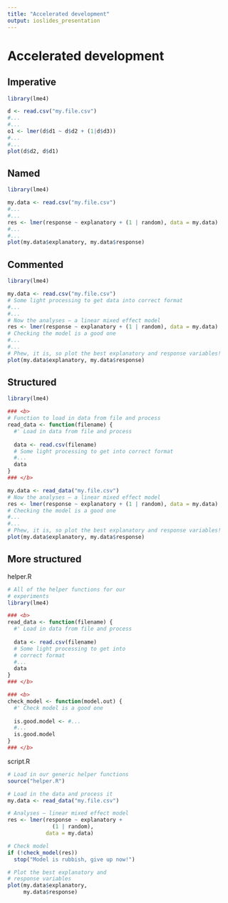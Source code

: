 ```yaml
---
title: "Accelerated development"
output: ioslides_presentation
---
```


# Accelerated development

## Imperative { .smaller }

```R
library(lme4)

d <- read.csv("my.file.csv")
#...
#...
o1 <- lmer(d$d1 ~ d$d2 + (1|d$d3))
#...
#...
plot(d$d2, d$d1)
```

## Named { .smaller }

```R
library(lme4)

my.data <- read.csv("my.file.csv")
#...
#...
res <- lmer(response ~ explanatory + (1 | random), data = my.data)
#...
#...
plot(my.data$explanatory, my.data$response)
```

## Commented { .smaller }

```R
library(lme4)

my.data <- read.csv("my.file.csv")
# Some light processing to get data into correct format
#...
#...
# Now the analyses – a linear mixed effect model
res <- lmer(response ~ explanatory + (1 | random), data = my.data)
# Checking the model is a good one
#...
#...
# Phew, it is, so plot the best explanatory and response variables!
plot(my.data$explanatory, my.data$response)

```

## Structured { .smaller }

```R
library(lme4)

### <b>
# Function to load in data from file and process
read_data <- function(filename) {
  #' Load in data from file and process
  
  data <- read.csv(filename)
  # Some light processing to get into correct format
  #...
  data
}
### </b>

my.data <- read_data("my.file.csv")
# Now the analyses – a linear mixed effect model
res <- lmer(response ~ explanatory + (1 | random), data = my.data)
# Checking the model is a good one
#...
#...
# Phew, it is, so plot the best explanatory and response variables!
plot(my.data$explanatory, my.data$response)
```

## More structured { .smaller }

<div class="columns-2">
helper.R
```R
# All of the helper functions for our 
# experiments
library(lme4)

### <b>
read_data <- function(filename) {
  #' Load in data from file and process
  
  data <- read.csv(filename)
  # Some light processing to get into 
  # correct format
  #...
  data
}
### </b>

### <b>
check_model <- function(model.out) {
  #' Check model is a good one
  
  is.good.model <- #...
  #...
  is.good.model
}
### </b>
```


script.R
```R
# Load in our generic helper functions
source("helper.R")

# Load in the data and process it 
my.data <- read_data("my.file.csv")

# Analyses – linear mixed effect model
res <- lmer(response ~ explanatory + 
              (1 | random), 
            data = my.data)

# Check model
if (!check_model(res))
  stop("Model is rubbish, give up now!")

# Plot the best explanatory and
# response variables
plot(my.data$explanatory, 
     my.data$response)
```
</div>

